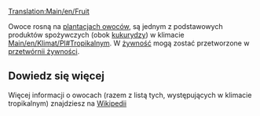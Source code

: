 [[Translation:Main/en/Fruit]]{{en/-}}
{{pl/Ładunek|name=Owoce
|image=Fruit.png
|produced=[[Main/pl/Plantacja owoców|Plantacja owoców]]
|accepted=[[Main/pl/Przetwórnia żywności|Przetwórnia żywności]]
}}

Owoce rosną na [[Main/pl/Plantacja owoców|plantacjach owoców]], są jednym z podstawowych produktów spożywczych (obok [[Main/pl/Kukurydza|kukurydzy]]) w klimacie [[Main/en/Klimat/Pl#Tropikalny]]m. W [[Main/pl/Żywność|żywność]] mogą zostać przetworzone w [[Main/pl/Przetwórnia żywności|przetwórnii żywności]].

==Dowiedz się więcej==

Więcej informacji o owocach (razem z listą tych, występujących w klimacie tropikalnym) znajdziesz na [https://pl.wikipedia.org/wiki/Owoce_jadalne Wikipedii]

{{pl/Navbox Ładunek}}
